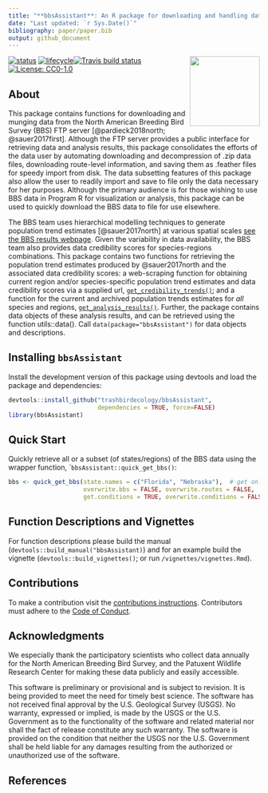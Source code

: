 ```yaml
---
title: "**bbsAssistant**: An R package for downloading and handling data and information from the North American Breeding Bird Survey."
date: "Last updated: `r Sys.Date()`"
bibliography: paper/paper.bib
output: github_document
---
```


<!-- README.md is generated from README.Rmd. Please edit that file -->
[![status](https://joss.theoj.org/papers/4b445373a7a7806c92e17bdd194a8e69/status.svg)](https://joss.theoj.org/papers/4b445373a7a7806c92e17bdd194a8e69)
[![lifecycle](https://img.shields.io/badge/lifecycle-maturing-blue.svg)](https://www.tidyverse.org/lifecycle/#maturing)[![Travis build status](https://travis-ci.org/trashbirdecology/bbsAssistant.svg?branch=master)](https://travis-ci.org/trashbirdecology/bbsAssistant)<img src="man/figures/logo.png" align="right" height=140/>[![License: CC0-1.0](https://img.shields.io/badge/License-CC0%201.0-lightgrey.svg)](http://creativecommons.org/publicdomain/zero/1.0/)

## About

This package contains functions for downloading and munging data from the North American Breeding Bird Survey (BBS) FTP server [@pardieck2018north; @sauer2017first]. Although the FTP server provides a public interface for retrieving data and analysis results, this package consolidates the efforts of the data user by automating downloading and decompression of .zip data files, downloading route-level information, and saving them as .feather files for speedy import from disk. The data subsetting features of this package also allow the user to readily import and save to file only the data necessary for her purposes. Although the primary audience is for those wishing to use BBS data in Program R for visualization or analysis, this package can be used to quickly download the BBS data to file for use elsewhere. 

The BBS team uses hierarchical modelling techniques to generate population trend estimates [@sauer2017north] at various spatial scales [see the BBS results webpage](https://www.mbr-pwrc.usgs.gov/). Given the variability in data availability, the BBS team also provides data credibility scores for species-regions combinations. This package contains two functions for retrieving the population trend estimates produced by @sauer2017north and the associated data credibility scores: a web-scraping function for obtaining current region and/or species-specific population trend estimates and data credibility scores via a supplied url, [`get_credibility_trends()`](https://github.com/TrashBirdEcology/bbsAssistant/blob/master/R/get_credibility_trends.R); and a function for the current and archived population trends estimates for *all* species and regions, [`get_analysis_results()`](https://github.com/TrashBirdEcology/bbsAssistant/blob/master/R/get_analysis_results.R). Further, the package contains data objects of these analysis results, and can be retrieved using the function utils::data(). Call `data(package="bbsAssistant")` for data objects and descriptions.

## Installing `bbsAssistant`
Install the development version of this package using devtools and load the package and dependencies:
```r
devtools::install_github("trashbirdecology/bbsAssistant", 
                         dependencies = TRUE, force=FALSE)
library(bbsAssistant)
```

## Quick Start
Quickly retrieve all or a subset (of states/regions) of the BBS data using the wrapper function, ``bbsAssistant::quick_get_bbs()`:
```r
bbs <- quick_get_bbs(state.names = c("Florida", "Nebraska"),  # get only two states for convenience. Leave blank to retrieve all states/regions.
                     overwrite.bbs = FALSE, overwrite.routes = FALSE,  # overwrite routes.csv and bbs data = FALSE
                     get.conditions = TRUE, overwrite.conditions = FALSE) # get weather conditions, does not overwrite
```

## Function Descriptions and Vignettes
For function descriptions please build the manual (`devtools::build_manual("bbsAssistant)`) and for an example build the vignette (`devtools::build_vignettes()`; or run `/vignettes/vignettes.Rmd`).

## Contributions
To make a contribution visit the [contributions instructions](https://trashbirdecology.github.io/bbsAssistant/CONTRIBUTING.html). Contributors must adhere to the [Code of Conduct](https://trashbirdecology.github.io/bbsAssistant/CODE_OF_CONDUCT.html). 

## Acknowledgments
We especially thank the participatory scientists who collect data annually for the North American Breeding Bird Survey, and the Patuxent Wildlife Research Center for making these data publicly and easily accessible. 

This software is preliminary or provisional and is subject to revision. It is being provided to meet the need for timely best science. The software has not received final approval by the U.S. Geological Survey (USGS). No warranty, expressed or implied, is made by the USGS or the U.S. Government as to the functionality of the software and related material nor shall the fact of release constitute any such warranty. The software is provided on the condition that neither the USGS nor the U.S. Government shall be held liable for any damages resulting from the authorized or unauthorized use of the software.


## References
